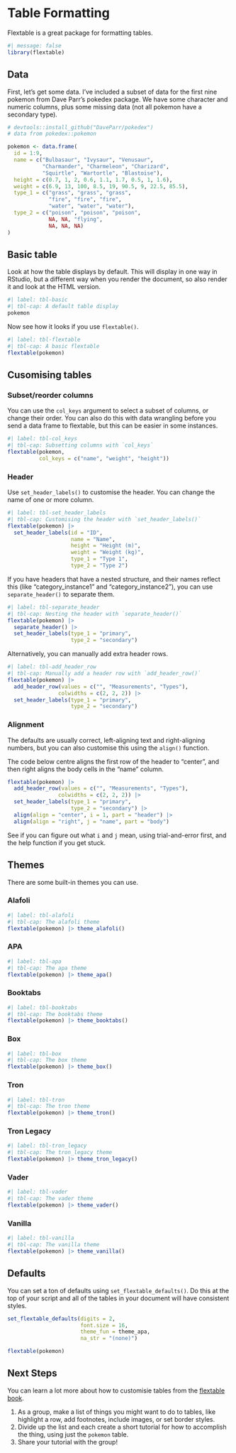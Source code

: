 # Table Formatting {#sec-tables}

Flextable is a great package for formatting tables.

```r
#| message: false
library(flextable)
```

## Data

First, let's get some data. I've included a subset of data for the first nine pokemon from Dave Parr's pokedex package. We have some character and numeric columns, plus some missing data (not all pokemon have a secondary type).

```r
# devtools::install_github("DaveParr/pokedex")
# data from pokedex::pokemon

pokemon <- data.frame(
  id = 1:9, 
  name = c("Bulbasaur", "Ivysaur", "Venusaur",
           "Charmander", "Charmeleon", "Charizard",
           "Squirtle", "Wartortle", "Blastoise"),
  height = c(0.7, 1, 2, 0.6, 1.1, 1.7, 0.5, 1, 1.6),
  weight = c(6.9, 13, 100, 8.5, 19, 90.5, 9, 22.5, 85.5), 
  type_1 = c("grass", "grass", "grass", 
             "fire", "fire", "fire", 
             "water", "water", "water"), 
  type_2 = c("poison", "poison", "poison", 
             NA, NA, "flying", 
             NA, NA, NA)
)
```

## Basic table

Look at how the table displays by default. This will display in one way in RStudio, but a different way when you render the document, so also render it and look at the HTML version. 

```r
#| label: tbl-basic
#| tbl-cap: A default table display
pokemon
```

Now see how it looks if you use `flextable()`.

```r
#| label: tbl-flextable
#| tbl-cap: A basic flextable
flextable(pokemon)
```

## Cusomising tables

### Subset/reorder columns

You can use the `col_keys` argument to select a subset of columns, or change their order. You can also do this with data wrangling before you send a data frame to flextable, but this can be easier in some instances.

```r
#| label: tbl-col_keys
#| tbl-cap: Subsetting columns with `col_keys`
flextable(pokemon, 
          col_keys = c("name", "weight", "height"))
```

### Header

Use `set_header_labels()` to customise the header. You can change the name of one or more column. 

```r
#| label: tbl-set_header_labels
#| tbl-cap: Customising the header with `set_header_labels()`
flextable(pokemon) |>
  set_header_labels(id = "ID", 
                    name = "Name", 
                    height = "Height (m)", 
                    weight = "Weight (kg)",
                    type_1 = "Type 1", 
                    type_2 = "Type 2")
```

If you have headers that have a nested structure, and their names reflect this (like "category_instance1" and "category_instance2"), you can use `separate_header()` to separate them.

```r
#| label: tbl-separate_header
#| tbl-cap: Nesting the header with `separate_header()`
flextable(pokemon) |>
  separate_header() |>
  set_header_labels(type_1 = "primary", 
                    type_2 = "secondary")
```

Alternatively, you can manually add extra header rows.

```r
#| label: tbl-add_header_row
#| tbl-cap: Manually add a header row with `add_header_row()`
flextable(pokemon) |>
  add_header_row(values = c("", "Measurements", "Types"),
                colwidths = c(2, 2, 2)) |>
  set_header_labels(type_1 = "primary", 
                    type_2 = "secondary")
```

### Alignment

The defaults are usually correct, left-aligning text and right-aligning numbers, but you can also customise this using the `align()` function.

The code below centre aligns the first row of the header to "center", and then right aligns the body cells in the "name" column. 

```r
flextable(pokemon) |>
  add_header_row(values = c("", "Measurements", "Types"),
                colwidths = c(2, 2, 2)) |>
  set_header_labels(type_1 = "primary", 
                    type_2 = "secondary") |>
  align(align = "center", i = 1, part = "header") |>
  align(align = "right", j = "name", part = "body")
```

:::{.callout-note}
See if you can figure out what `i` and `j` mean, using trial-and-error first, and the help function if you get stuck. 
:::


## Themes

There are some built-in themes you can use.

### Alafoli

```r
#| label: tbl-alafoli
#| tbl-cap: The alafoli theme
flextable(pokemon) |> theme_alafoli()
```

### APA

```r
#| label: tbl-apa
#| tbl-cap: The apa theme
flextable(pokemon) |> theme_apa()
```

### Booktabs

```r
#| label: tbl-booktabs
#| tbl-cap: The booktabs theme
flextable(pokemon) |> theme_booktabs()
```

### Box

```r
#| label: tbl-box
#| tbl-cap: The box theme
flextable(pokemon) |> theme_box()
```

### Tron

```r
#| label: tbl-tron
#| tbl-cap: The tron theme
flextable(pokemon) |> theme_tron()
```

### Tron Legacy

```r
#| label: tbl-tron_legacy
#| tbl-cap: The tron_legacy theme
flextable(pokemon) |> theme_tron_legacy()
```

### Vader

```r
#| label: tbl-vader
#| tbl-cap: The vader theme
flextable(pokemon) |> theme_vader()
```

### Vanilla

```r
#| label: tbl-vanilla
#| tbl-cap: The vanilla theme
flextable(pokemon) |> theme_vanilla()
```

## Defaults

You can set a ton of defaults using `set_flextable_defaults()`. Do this at the top of your script and all of the tables in your document will have consistent styles.

```r
set_flextable_defaults(digits = 2, 
                       font.size = 16, 
                       theme_fun = theme_apa,
                       na_str = "(none)")
```


```r
flextable(pokemon)
```

## Next Steps

You can learn a lot more about how to customisie tables from the [flextable book](https://ardata-fr.github.io/flextable-book/).

1. As a group, make a list of things you might want to do to tables, like highlight a row, add footnotes, include images, or set border styles.
2. Divide up the list and each create a short tutorial for how to accomplish the thing, using just the `pokemon` table.
3. Share your tutorial with the group!
